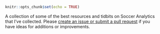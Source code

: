 ```r
knitr::opts_chunk$set(echo = TRUE)
```

A collection of some of the best resources and tidbits on Soccer Analytics that I've collected. Please [create an issue or submit a pull request](https://github.com/gfleetwood/soccer-analytics-website) if you have ideas for additions or improvements. 

